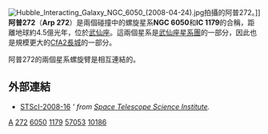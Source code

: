 [[Image:Hubble_Interacting_Galaxy_NGC_6050_(2008-04-24).jpg|thumb]]拍攝的阿普272。]]
'''阿普272'''（'''Arp 272'''）是兩個碰撞中的螺旋星系'''NGC 6050'''和'''IC 1179'''的合稱，距離地球約4.5億光年，位於[[武仙座|武仙座]]。這兩個星系是[[武仙座星系團|武仙座星系團]]的一部分，因此也是規模更大的[[CfA2長城|CfA2長城]]的一部分。

阿普272的兩個星系螺旋臂是相互連結的。

== 外部連結 ==
*[http://hubblesite.org/newscenter/archive/releases/2008/16/image/al/ STScI-2008-16] {{Wayback|url=http://hubblesite.org/newscenter/archive/releases/2008/16/image/al/ |date=20140326071504 }}''' from [[太空望遠鏡科學研究所|Space Telescope Science Institute]].''

[[Category:交互作用星系|A]]
[[Category:阿普天體|272]]
[[Category:武仙座NGC天體|6050]]
[[Category:IC天體|1179]]
[[Category:PGC天體|57053]]
[[Category:UGC天體|10186]]

{{galaxy-stub}}